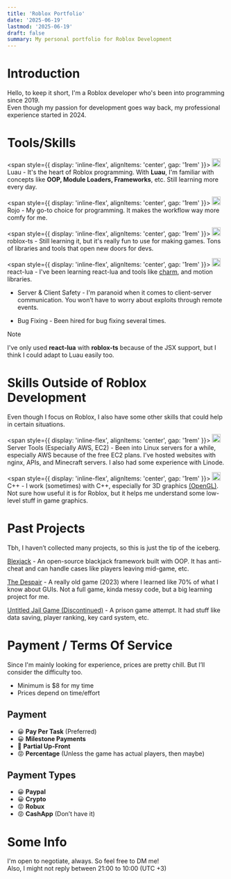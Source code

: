 ```yaml
---
title: 'Roblox Portfolio'
date: '2025-06-19'
lastmod: '2025-06-19'
draft: false
summary: My personal portfolio for Roblox Development
---
```


# Introduction

Hello, to keep it short, I'm a Roblox developer who's been into programming since 2019.  
Even though my passion for development goes way back, my professional experience started in 2024.

# Tools/Skills

<span style={{ display: 'inline-flex', alignItems: 'center', gap: '1rem' }}>
  <img src="https://cdn.simpleicons.org/lua" width="20" />
  Luau - It's the heart of Roblox programming. With **Luau**, I'm familiar with concepts like **OOP,
  Module Loaders, Frameworks**, etc. Still learning more every day.
</span>

<span style={{ display: 'inline-flex', alignItems: 'center', gap: '1rem' }}>
  <img src="https://rojo.space/img/logo.png" width="20" />
  Rojo - My go-to choice for programming. It makes the workflow way more comfy for me.
</span>

<span style={{ display: 'inline-flex', alignItems: 'center', gap: '1rem' }}>
  <img src="https://roblox-ts.com/img/roblox-ts.svg" width="20" />
  roblox-ts - Still learning it, but it's really fun to use for making games. Tons of libraries and
  tools that open new doors for devs.
</span>

<span style={{ display: 'inline-flex', alignItems: 'center', gap: '1rem' }}>
  <img src="https://raw.githubusercontent.com/jsdotlua/branding/main/Logo.png" width="20" />
  react-lua - I've been learning react-lua and tools like
  [charm](https://www.npmjs.com/package/@rbxts/charm), and motion libraries.
</span>

- Server & Client Safety - I'm paranoid when it comes to client-server communication. You won’t have to worry about exploits through remote events.

- Bug Fixing - Been hired for bug fixing several times.

> [!NOTE]  
> I've only used **react-lua** with **roblox-ts** because of the JSX support, but I think I could adapt to Luau easily too.

# Skills Outside of Roblox Development

Even though I focus on Roblox, I also have some other skills that could help in certain situations.

<span style={{ display: 'inline-flex', alignItems: 'center', gap: '1rem' }}>
  <img
    src="https://upload.wikimedia.org/wikipedia/commons/thumb/9/93/Amazon_Web_Services_Logo.svg/512px-Amazon_Web_Services_Logo.svg.png?20170912170050"
    width="20"
  />
  Server Tools (Especially AWS, EC2) - Been into Linux servers for a while, especially AWS because
  of the free EC2 plans. I’ve hosted websites with nginx, APIs, and Minecraft servers. I also had
  some experience with Linode.
</span>

<span style={{ display: 'inline-flex', alignItems: 'center', gap: '1rem' }}>
  <img src="https://cdn.simpleicons.org/cplusplus" width="20" />
  C++ - I work (sometimes) with C++, especially for 3D graphics [(OpenGL)](https://www.opengl.org/).
  Not sure how useful it is for Roblox, but it helps me understand some low-level stuff in game
  graphics.
</span>

# Past Projects

Tbh, I haven’t collected many projects, so this is just the tip of the iceberg.

[Blexjack](https://github.com/knkr1/blexjack) - An open-source blackjack framework built with OOP. It has anti-cheat and can handle cases like players leaving mid-game, etc.

[The Despair](https://www.roblox.com/games/6513331433/The-Despair-V0-4-WIP) - A really old game (2023) where I learned like 70% of what I know about GUIs. Not a full game, kinda messy code, but a big learning project for me.

[Untitled Jail Game (Discontinued)](https://www.roblox.com/games/91503277957056/Untitled-Game) - A prison game attempt. It had stuff like data saving, player ranking, key card system, etc.

# Payment / Terms Of Service

Since I'm mainly looking for experience, prices are pretty chill. But I’ll consider the difficulty too.

- Minimum is $8 for my time
- Prices depend on time/effort

## Payment

- 😀 **Pay Per Task** (Preferred)
- 😀 **Milestone Payments**
- 🙂 **Partial Up-Front**
- 😡 **Percentage** (Unless the game has actual players, then maybe)

## Payment Types

- 😀 **Paypal**
- 😀 **Crypto**
- 😡 **Robux**
- 😡 **CashApp** (Don’t have it)

# Some Info

I'm open to negotiate, always. So feel free to DM me!  
Also, I might not reply between 21:00 to 10:00 (UTC +3)
